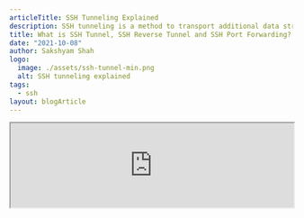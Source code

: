 ```yaml
---
articleTitle: SSH Tunneling Explained
description: SSH tunneling is a method to transport additional data streams within an existing SSH session. This post explains different SSH Tunneling techniques and features as supported by OpenSSH.
title: What is SSH Tunnel, SSH Reverse Tunnel and SSH Port Forwarding?
date: "2021-10-08"
author: Sakshyam Shah
logo:
  image: ./assets/ssh-tunnel-min.png
  alt: SSH tunneling explained
tags:
  - ssh
layout: blogArticle
---
```



<iframe
  src="https://protocol.podigee.io/1-ssh-tunneling-explained/embed?context=external&theme=default"
  border="0"
  height="150px"
  width="100%"
/>

Although the typical use case of SSH is to access a remote server securely, you can also transfer files, forward local and remote ports, mount remote directories, redirect GUI, or even proxy arbitrary traffic (need I say SSH is awesome?). And this is just a small set of what's possible with SSH.

In this post, I'll cover different tunneling features as supported by OpenSSH, which helps achieve security use cases such as remote web service access without exposing ports on the internet, accessing servers behind NAT, exposing local ports to the internet. OpenSSH is the most widely used open-source SSH server. It comes pre-installed by default with the vast majority of Linux distributions.

If you are looking for a modern open-source alternative to OpenSSH that is optimized for elastic multi-cloud environments and supports other access protocols in addition to SSH, make sure to check out [Teleport](https://goteleport.com).

Now let's begin!

## What is SSH tunneling?

SSH tunneling is a method to transport additional data streams within an existing SSH session. SSH tunneling helps achieve security use cases such as remote web service access without exposing port on the internet, accessing server behind NAT, exposing local port to the internet.

## How does the SSH tunnel work?

When you connect to a server using SSH, you get a server's shell. This is the default behavior of an SSH connection. Under the hood, your SSH client creates an encrypted session between your SSH client and the SSH server. But the data transported within the SSH session can be of any type. For example, during shell access, the data transmitted are binary streams detailing dimensions of pseudo-terminal and ASCII characters to run commands on the remote shell. However, during SSH port forwarding, the data transmitted can be a binary stream of protocol tunneled over SSH (e.g. SQL over SSH).

<BlogImage src="./assets/ssh-tunnel.png" />

<figcaption>Fig: An SSH session.</figcaption>

So SSH tunneling is just a way to transport arbitrary data with a dedicated data stream (tunnel) inside an existing SSH session. This can be
achieved with either local port forwarding, remote port forwarding, dynamic port forwarding, or by creating a TUN/TAP tunnel. Let's take a
look at how port forwarding works and their use cases below.

## Local port forwarding

When local port forwarding is used, OpenSSH creates a separate tunnel inside the SSH connection that forwards network traffic from the local
port to the remote server's port. In OpenSSH, this tunneling feature can be used by supplying `-L` flag. Internally, SSH allocates a socket
listener on the client on the given port. When a connection is made to this port, the connection is forwarded over the existing SSH channel
over to the remote server's port.

Local port forwarding is one of the ways of securing an insecure protocol or making a remote service appear local.

**When to use local port forwarding?**

### Accessing insecure protocol

If a service running at a remote server does not natively support an encrypted transport mechanism, in that case, local port forwarding can
be used to connect to that service by tunneling inside an encrypted SSH session.

### Secure access to remote service

For security reasons, it is good to bind services only to the local interface (as opposed to listening on a public interface). The flip side
to this is how users would access the service from an external network. You can use local port forwarding to access the service that is
listening on the remote localhost. In this way, connections on the local machine made to the forwarded port will, in effect, be connecting
to the remote machine.

Consider an example below where PostgreSQL database on remote server listens on remote localhost (`127.0.0.1:5432`). There is no way the
client can connect directly to this database but can access the server via SSH. So with SSH local port forwarding, the client connects to
the remote server (with valid SSH credential) and commands SSH to forward the client's local port `5432` to the server's local port `5432`.
Thus, when a program (pgAdmin in this case) connects to the port `5432` of the client, SSH forwards the connection to the local port `5432`
of the remote server (running PostgreSQL).

<BlogImage src="./assets/local-port-forwarding.png" />

<figcaption>Fig: SSH local port forwarding.</figcaption>

SSH local port forwarding command for above scenario:

`bash $ ssh -L 5432:127.0.0.1:5432 user@<remote_db_server> `

Further, there are no restrictions on the number of port forwarding you want to enable. For example, below SSH forwards two local ports,
`3338` and `3339`, to remote ports `3338` and `3339`.

`bash $ ssh -L 3338:localhost:3338 -L 3339:localhost:3339 user@<remote_server> `

By default, an interactive session is created for you when you command local port forwarding. To prevent interactive sessions, you can use
the `-N` flag that tells SSH to not to execute remote commands:

`bash $ ssh -N -L 3339:localhost:3339 user@<remote_server> `

## Remote port forwarding (reverse tunneling)

Also often called SSH reverse tunneling, remote port forwarding redirects the remote server's port to the localhost's port. When remote port
forwarding is used, at first, the client connects to the server with SSH. Then, SSH creates a separate tunnel inside the existing SSH
session that redirects incoming traffic in the remote port to localhost (where SSH connection was created).

Remote port forwarding can be achieved in OpenSSH by using `-R` flag. Internally, SSH allocates a socket listener on the remote server on
the given port. When a connection is made to this port, the connection is forwarded over the existing SSH channel over to the local client's
port.

**When to use remote port forwarding?**

### Exposing service running in localhost of a server behind NAT to the internet

Consider the scenario below. The client runs a web server on port 3000 but cannot expose this web server to the public internet as the
client machine is behind NAT. The remote server, on the other hand, can be reachable via the internet. The client can SSH into this remote
server. In this situation, how can the client expose the webserver on port `3000` to the internet? Via reverse SSH tunnel!

<BlogImage src="./assets/remote-port-forwarding.png" />

<figcaption>Fig: SSH remote port forwarding</figcaption>

#### Steps:

1. Run a web server on client localhost port `3000`. 2. Configure reverse tunnel with command.

`bash $ ssh -R 80:127.0.0.1:3000 user@<remote_server_ip> `

3. Now, when users from distant internet visit port `80` of the remote server as `http://<remote_server_ip>`, the request is redirected back
   to the client's local server (port `3000`) via SSH tunnel where the local server handles the request and response.

By default, the remote port forwarding tunnel will bind to the localhost of the remote server. To enable it to listen on the public
interface (for a scenario like above), set the SSH configuration `GatewayPorts yes` in `sshd_config`.

### Alternative to local port forwarding

Local port forwarding does not work if incoming SSH requests in the remote server are disabled. For security reasons, administrators might
entirely block inbound SSH requests but allow outbound SSH requests. In such situations, you can use remote port forwarding to create an
outbound SSH connection and let the clients connect to the local port even if inbound connections are blocked.

## Dynamic port forwarding

Both local and remote port forwarding require defining a local and remote port. What if the ports are unknown beforehand or if you want to
relay traffic to an arbitrary destination? Also known as dynamic tunneling, or SSH SOCKS5 proxy, dynamic port forwarding allows you to
specify a connect port that will forward every incoming traffic to the remote server dynamically.

Dynamic port forwarding turns your SSH client into a SOCKS5 proxy server. SOCKS is an old but widely used protocol for programs to request
outbound connections through a proxy server.

**When to use dynamic port forwarding?**

### Bypassing content filters

By tunneling network traffic inside SSH, it is possible to access services such as HTTP web pages that may be blocked by your ISP or
organization. SOCKS5 proxy can proxy any type of traffic and any type of protocol. This means you can tunnel HTTP inside SSH using SOCKS5.

<BlogImage src="./assets/dynamic-port-forwarding.png" />

<figcaption>Fig: SSH dynamic port forwarding</figcaption>

Consider the case above. The client cannot access certain web pages due to content filtering implemented in front by the firewall. But the
client can connect to the remote server (via SSH), which has unrestricted access to the internet. In this case, the client can initiate ssh
connection by enabling dynamic port forwarding, thus creating a SOCKS5 proxy; the client can point web browser to proxy listening on local
port `6000` and access restricted web content.

Command used for dynamic SSH tunneling scenario above:

`bash $ ssh -D 127.0.0.1:6000 user@<remote_server> `

## SSH TUN/TAP tunneling

SSH supports tunnel device forwarding (also known as TUN/TAP). TUN/TAP are virtual network interfaces that can be used to create a tunnel
between two servers. This setup is a poor man's VPN. For a fully working SSH-forwarded TUN/TAP tunnel, you will first need to add a tun
device and configure routing between two servers. The format for using SSH TUN is `-w local_tun[:remote_tun]`. Refer to this
[guide](https://en.wikibooks.org/wiki/OpenSSH/Cookbook/Proxies_and_Jump_Hosts#Passing_Through_a_Gateway_with_an_Ad_Hoc_VPN) for a complete
setup. There's also a script available in [this blog](https://www.marcfargas.com/2008/07/ip-tunnel-over-ssh-with-tun/) post if you want to
try tunneling in your server.

## Bonus - SSH tunnel over TOR

So far, we've discussed how SSH supports tunneling inside existing SSH sessions. But SSH itself can be tunneled over other protocols such as
SOCKS. TOR is a popular anonymity software that supports tunneling any protocol over its SOCKS5 proxy.

SSH already provides a secure way of communicating via encrypted channels. If you want additional anonymity (conceal origin of SSH session),
you can use TOR to relay SSH connection. This can be done by using
[torsocks](https://gitlab.torproject.org/legacy/trac/-/wikis/doc/torsocks) as:

`bash $ torsocks ssh user@<remote_server> `

Or using [netcat](https://en.wikipedia.org/wiki/Netcat) as:

`bash $ ssh -o ProxyCommand="nc -X 5 -x localhost:9050 %h %p" user@<remote_server> `

## Security concerns of SSH tunneling

So far, we have covered the advantages of SSH tunneling and how it makes it easy to connect to remote services, which otherwise would not be
possible due to network configurations and restrictions. But this power of SSH tunneling is also often misused by malicious users. Hiding
malicious traffic within an SSH tunnel is a common classic way to go undetected inside a network. For example, read this post where [android
malware used SSH tunnel to access corporate
network](https://www.bleepingcomputer.com/news/security/milkydoor-android-malware-uses-ssh-tunnels-to-access-secure-corporate-networks/),
this report which states [Fox Kitten campaign using SSH
tunnel](https://www.venafi.com/blog/fox-kitten-espionage-campaign-used-ssh-tunneling-achieve-its-goals), or this article describing misuse
of [SSH tunnels to send spam](https://www.rackaid.com/blog/spam-ssh-tunnel/).

Detecting such activities is tough since SSH communications are encrypted, and you would not know what kind of data is transported
underneath. If you are a network or security administrator, a continuous full traffic analysis within your network is a must which might
give you clues such as types of SSH access performed, e.g., SSH file transfer, SSH shell access, or SSH tunnel. If the patterns do not match
the work stuff that SSH requires to be used within your network, it might be a good lead to start an investigation.

<EmailSubscribeViolet />

## Conclusion

Although the default behavior of an SSH server is to return a remote server's shell over an encrypted channel, SSH supports sending and
receiving binary data over SSH. Transporting arbitrary data streams over SSH sessions is also known as SSH tunneling. OpenSSH, a popular
open-source SSH server, supports three types of tunneling features- local port forwarding, remote port forwarding, and dynamic port
forwarding. These tunneling features help achieve security use cases such as remote web service access without exposing port 443 on the
internet, accessing server behind NAT, exposing local port to the internet, or even create a point-to-point VPN like encrypted tunnel.

SSH tunneling techniques are also frequently used by adversaries to hide malicious network traffics. As a network or security administrator,
if your team or developers use an SSH tunnel, it is important to monitor traffic patterns to continuously detect anomalies in regular
patterns. This can be done by first capturing packets with packet sniffing tools such as [tcpdump](https://www.tcpdump.org/) and
[Wireshark](https://www.wireshark.org/) and analyzing the traffic.

**Next -** [Try Teleport](https://goteleport.com/docs/getting-started/linux-server/). Teleport is a modern SSH server with features
optimized for elastic multi-cloud environments and supports other access protocols in addition to SSH. If your servers are split across
different networks/clouds, [Teleport Node Tunneling](https://goteleport.com/docs/setup/admin/trustedclusters/) lets you manage secure remote
access without the need to open these servers to the public network.
